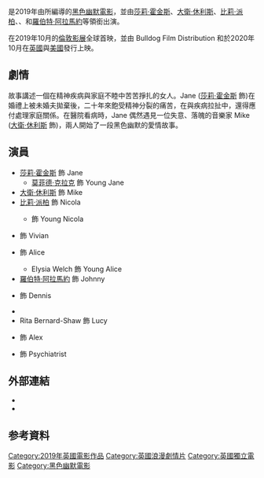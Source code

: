 {{noteTA
|G1=Movie
|G2=Show
|1=zh-tw:永恆美人;
|2=zh-cn:莎莉·霍金斯; zh-tw:莎莉·霍金斯; zh-hk:莎莉·賀堅絲;
}}
{{Infobox film
| name           = 永恆美人
| original_name  = {{lang|en|''Eternal Beauty''}}
| image          = 
| alt            = 
| caption        = 
| director       = {{link-en|克雷格·羅伯斯|Craig Roberts}}
| producer       = Adrian Bate
| writer         = {{link-en|克雷格·羅伯斯|Craig Roberts}}
| starring       = {{Plainlist|
* [[莎莉·霍金斯|莎莉·霍金斯]]
* {{link-en|愛麗絲·洛維|Alice Lowe}}
* [[比莉·派柏|比莉·派柏]]
* {{link-en|羅伯特·普格|Robert Pugh}}
* [[莫菲德·克拉克|莫菲德·克拉克]]
* {{link-en|保羅・希爾頓|Paul Hilton (British actor)}}
* {{link-en|博伊德·克萊克|Boyd Clack}}
* Elysia Welch
* {{link-en|潘尼洛普·威爾頓|Penelope Wilton}}
* [[大衛·休利斯|大衛·休利斯]]
* {{link-en|娜塔莉·歐尼爾|Natalie O'Neill}}
}}<!--PER BILLING BLOCK-->
| music          = [[麥可·普賴斯|麥可·普賴斯]]<ref>{{Cite web |url=http://filmmusicreporter.com/2019/02/14/michael-price-scoring-craig-roberts-eternal-beauty/ |title=Michael Price Scoring Craig Roberts’ ‘Eternal Beauty’ |access-date=2021-03-26 |archive-date=2020-09-19 |archive-url=https://web.archive.org/web/20200919112408/http://filmmusicreporter.com/2019/02/14/michael-price-scoring-craig-roberts-eternal-beauty/ |dead-url=no }}</ref>
| cinematography = Kit Fraser
| editing        = [[Stephen_Haren|Stephen Haren]]
| production_companies         = {{Plainlist|
* Cliff Edge Pictures
* [[英國電影協會|英國電影協會]]
* [[惠康基金會|惠康基金會]]
* Ffilm Cyrus Wales
}}
| distributor    = {{Plainlist|
* Bulldog Film Distribution
* [[Samuel_Goldwyn_Films|Samuel Goldwyn Films]]
}}
| released       = {{Film date|2019|10|8|df=y|[[BFI_London_Film_Festival|LFF]]|2020|10|2|英國|2020|10|2|美國}}
| runtime        = 95 分鐘<ref>{{cite web|url=https://whatson.bfi.org.uk/lff/Online/default.asp?doWork::WScontent::loadArticle=Load&BOparam::WScontent::loadArticle::article_id=0CA0CF5A-186F-433B-9931-F8412EC73896&BOparam::WScontent::loadArticle::context_id=5910B45E-0F6A-4783-94FC-247148C436CD|title=Eternal Beauty|website=[[BFI_London_Film_Festival|BFI London Film Festival]]|accessdate=August 29, 2019|archive-date=2020-08-15|archive-url=https://web.archive.org/web/20200815023849/https://whatson.bfi.org.uk/lff/Online/default.asp?doWork::WScontent::loadArticle=Load&BOparam::WScontent::loadArticle::article_id=0CA0CF5A-186F-433B-9931-F8412EC73896&BOparam::WScontent::loadArticle::context_id=5910B45E-0F6A-4783-94FC-247148C436CD|dead-url=no}}</ref>
| country        = {{UK}}
| language       = 英語
| budget         = 
| gross          = 68,960 美元<ref>{{cite web |title=Eternal Beauty (2020) - Financial Information |url=https://www.the-numbers.com/movie/Eternal-Beauty-(UK)#tab=summary |website=The Numbers |access-date=16 January 2021 |archive-date=2021-01-28 |archive-url=https://web.archive.org/web/20210128060212/https://www.the-numbers.com/movie/Eternal-Beauty-(UK)#tab=summary |dead-url=no }}</ref>
}}
{{作品名稱|name=''Eternal Beauty''|tw=永恆美人|cn=永恒美人}}是2019年由{{link-en|克雷格·羅伯斯|Craig Roberts}}所編導的[[黑色幽默|黑色幽默]][[電影|電影]]，並由[[莎莉·霍金斯|莎莉·霍金斯]]、[[大衛·休利斯|大衛·休利斯]]、[[比莉·派柏|比莉·派柏]]、{{link-en|潘尼洛普·威爾頓|Penelope Wilton}}、{{link-en|愛麗絲·洛維|Alice Lowe}}和[[羅伯特·阿拉馬約|羅伯特·阿拉馬約]]等領銜出演。

在2019年10月的[[倫敦影展|倫敦影展]]全球首映，並由 Bulldog Film Distribution 和{{link-en|塞繆爾·戈德溫電影|Samuel Goldwyn Films}}於2020年10月在[[英國|英國]]與[[美國|美國]]發行上映。

== 劇情 ==
故事講述一個在精神疾病與家庭不睦中苦苦掙扎的女人。Jane ([[莎莉·霍金斯|莎莉·霍金斯]] 飾)在婚禮上被未婚夫拋棄後，二十年來飽受精神分裂的痛苦，在與疾病拉扯中，還得應付處理家庭關係。在醫院看病時，Jane 偶然遇見一位失意、落魄的音樂家 Mike ([[大衛·休利斯|大衛·休利斯]] 飾)，兩人開始了一段黑色幽默的愛情故事。

== 演員 ==
* [[莎莉·霍金斯|莎莉·霍金斯]] 飾 Jane
**[[莫菲德·克拉克|莫菲德·克拉克]] 飾 Young Jane
* [[大衛·休利斯|大衛·休利斯]] 飾 Mike
* [[比莉·派柏|比莉·派柏]] 飾 Nicola
**{{link-en|娜塔莉·歐尼爾|Natalie O'Neill}} 飾 Young Nicola
* {{link-en|潘尼洛普·威爾頓|Penelope Wilton}} 飾 Vivian
* {{link-en|愛麗絲·洛維|Alice Lowe}} 飾 Alice
**Elysia Welch 飾 Young Alice
* [[羅伯特·阿拉馬約|羅伯特·阿拉馬約]] 飾 Johnny
* {{link-en|羅伯特·普格|Robert Pugh}} 飾 Dennis
* {{link-en|保羅・希爾頓|Paul Hilton (British actor)}}
* Rita Bernard-Shaw 飾 Lucy
* {{link-en|芭妮塔·桑德胡|Banita Sandhu}} 飾 Alex
* {{link-en|博伊德·克萊克|Boyd Clack}} 飾 Psychiatrist

== 外部連結 ==
* {{IMDb title|5362940}}
* {{Rotten Tomatoes|eternal_beauty}}

== 参考資料 ==

[[Category:2019年英國電影作品|Category:2019年英國電影作品]]
[[Category:英國浪漫劇情片|Category:英國浪漫劇情片]]
[[Category:英國獨立電影|Category:英國獨立電影]]
[[Category:黑色幽默電影|Category:黑色幽默電影]]